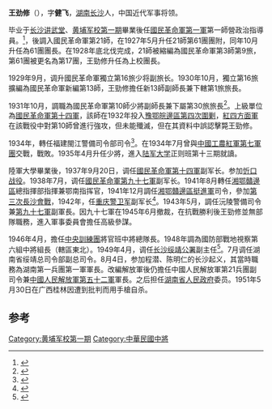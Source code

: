 '''王劲修'''（{{bd|1900年|5月24日|1951年|5月30日}}），字'''健飞'''，[[湖南|湖南]][[长沙|长沙]]人，中国近代军事将领。

毕业于[[长沙讲武堂|长沙讲武堂]]、[[黄埔军校|黄埔军校]][[黄埔一期|第一期]]畢業後任[[國民革命軍第一軍|國民革命軍第一軍]]第一師營政治指導員。<ref>{{cite book|author=陳予歡|title=軍中驕子: 黃埔一期縱橫論date=1 November 2012|publisher=秀威出版|isbn=9789862219591|pages=293}}</ref>，後調入國民革命軍第21師，在1927年5月升任21師第61團團附，同年10月升任為61團團長。在1928年底北伐完成，21師被縮編為國民革命軍第3師第9旅，第61團被更名為第17團，王勁修升任為上校團長。

1929年9月，调升國民革命軍獨立第16旅少将副旅长。1930年10月，獨立第16旅擴編為國民革命軍新編第13師，王勁修擔任新13師副師長兼下轄第1旅旅長。

1931年10月，調職為國民革命軍第10師少將副師長兼下屬第30旅旅長<ref name="曹剑浪2004">{{cite book|author=曹剑浪|title=国民党军简史|url=http://books.google.com/books?id=Bic1AAAAMAAJ|year=2004|publisher=解放军出版社|isbn=978-7-5065-4497-9|page=448}}</ref>。上級單位為[[國民革命軍第十四軍|國民革命軍第十四軍]]，該師在1932年投入[[豫鄂皖邊區第四次圍剿|豫鄂皖邊區第四次圍剿]]，[[中国工农红军第四方面军|紅四方面軍]]在該戰役中對第10師曾進行強攻，但未能殲滅，但在其資料中誤認擊斃王勁修。

1934年，轉任福建閩江警備司令部司令<ref>{{cite news|title=l毛泽东对谁"情有独钟"?重庆谈判曾鼓励程潜竞选副总统|url=http://book.people.com.cn/GB/69398/17046979.htm|accessdate=2014-09-05|newspaper=人民网}}{{dead link|date=2018年3月 |bot=InternetArchiveBot |fix-attempted=yes }}</ref>。在1934年7月曾與[[中國工農紅軍第七軍團|中國工農紅軍第七軍團]]交戰，戰敗。1935年4月升任少將，進入[[陆军大学|陆军大学]]正则班第十三期就讀。

陸軍大學畢業後，1937年9月20日，调任[[國民革命軍第十四軍|國民革命軍第十四軍]]副军长。参加[[忻口战役|忻口战役]]。1938年7月，调任[[國民革命軍第九十七軍|國民革命軍第九十七軍]]副军长。1941年8月轉任[[湘鄂贛邊區|湘鄂贛邊區]]總指揮部指揮兼鄂南指挥官，1941年12月調任[[湘鄂贛邊區挺進軍|湘鄂贛邊區挺進軍]]司令，參加[[第三次長沙會戰|第三次長沙會戰]]，1942年，任[[重庆警卫军|重庆警卫军]]副军长<ref>{{cite book|title=重庆市志: 公安志, 检查志, 审判志, 司法行政志, 军事志, 外事志|url=http://books.google.com/books?id=dlYLAQAAMAAJ|publisher=四川大学出版社|page=516}}</ref>。1943年5月，調任沅陵警備司令兼[[国民革命军第九十七军|第九十七軍]]副軍長。因九十七軍在1945年6月撤裁，在抗戰勝利後王勁修並無部隊職務，進入軍事委員會擔任高級參謀。

1946年4月，擔任[[中央訓練團|中央訓練團]]將官班中將總隊長。1948年調為國防部戰地視察第六組中將組長（轄區東北）。1949年4月，调任[[长沙绥靖公署|长沙绥靖公署]]副主任<ref>{{cite book|title=光荣的抉择 原国民党军起义将领回忆录|url=http://books.google.com/books?id=SkELAQAAMAAJ|year=1986|publisher=中国人民解放军国防大学出版社|page=553}}</ref>。7月调任湖南省绥靖总司令部副总司令。8月4日，参加程潜、陈明仁的长沙起义，其當時職務為湖南第一兵團第一軍軍長。改編解放軍後仍擔任中國人民解放軍第21兵團副司令兼[[中国人民解放军第五十二军|中國人民解放軍第五十二軍]]軍長。之后担任[[湖南省人民政府|湖南省人民政府]]委员。1951年5月30日在广西桂林因遭到批判而用手槍自杀。

==参考==
{{reflist}}

{{中國國民黨陸軍軍官學校第一期學生}}
{{Authority control}}

[[Category:黄埔军校第一期|Category:黄埔军校第一期]]
[[Category:中華民國中將|Category:中華民國中將]]